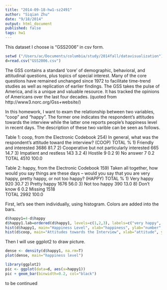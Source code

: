 ```yaml
---
title: "2014-09-18-hw1-sz2491"
author: "Siqian Zhu"
date: "9/18/2014"
output: html_document
published: false
tags: hw1
---
```



This dataset I choose is "GSS2006" in csv form. 

```r
setwd ("/Users/ac/Documents/columbia/study/2014fall/datavisualization")
d=read.csv("GSS2006.csv")
```

The GSS contains a standard 'core' of demographic, behavioral, and attitudinal questions, plus topics of special interest. Many of the core questions have remained unchanged since 1972 to facilitate time-trend studies as well as replication of earlier findings. The GSS takes the pulse of America, and is a unique and valuable resource. It has tracked the opinions of Americans over the last four decades. (quoted from http://www3.norc.org/Gss+website/)

In this homework, I want to exam the relationship between two variables, "coop" and "happy". The former one indicates the respondent's attitudes towards the interview while the latter one reports people's happiness level in recent days. The description of these two varible can be seen as follows.

Table 1: coop, from the Electronic Codebook
254) In general, what was the respondent's attitude toward the interview? (COOP)
  TOTAL	%
1) Friendly and interested	3686	81.7
2) Cooperative but not particularly interested	665	14.7
3) Impatient and restless	143	3.2
4) Hostile	9	0.2
9) No answer	7	0.2
TOTAL	4510	100.0

Table 2: happy, from the Electronic Codebook
159) Taken all together, how would you say things are these days -- would you say that you are very happy, pretty happy, or not too happy? (HAPPY)
	TOTAL	%
1) Very happy	920	30.7
2) Pretty happy	1676	56.0
3) Not too happy	390	13.0
8) Don't know	6	0.2
Missing	1518	
TOTAL	2992	100.0


First, let's see them individually, using histogram. Colors are added into the bars.


```r

d$happy1=4-d$happy
d$happy1.lab=ordered(d$happy1, levels=c(1,2,3), labels=c("very happy", "pretty happy", "not too happy"))
hist(d$happy1, main="Happiness Level", xlab="happiness", ylab="number", col="yellow")
hist(d$coop, main="Attitudes towards the Interview", xlab="attitude", ylab="number", col="green")

```


Then I will use ggplot2 to draw picture.


```r
dense <- density(d$happy1, na.rm=T)
plot(dense, main="happiness level")

library(ggplot2)
pic <- ggplot(data=d, aes(x=happy1))
pic + geom_bar(binwidth=0.2, col="black")
```

to be continued